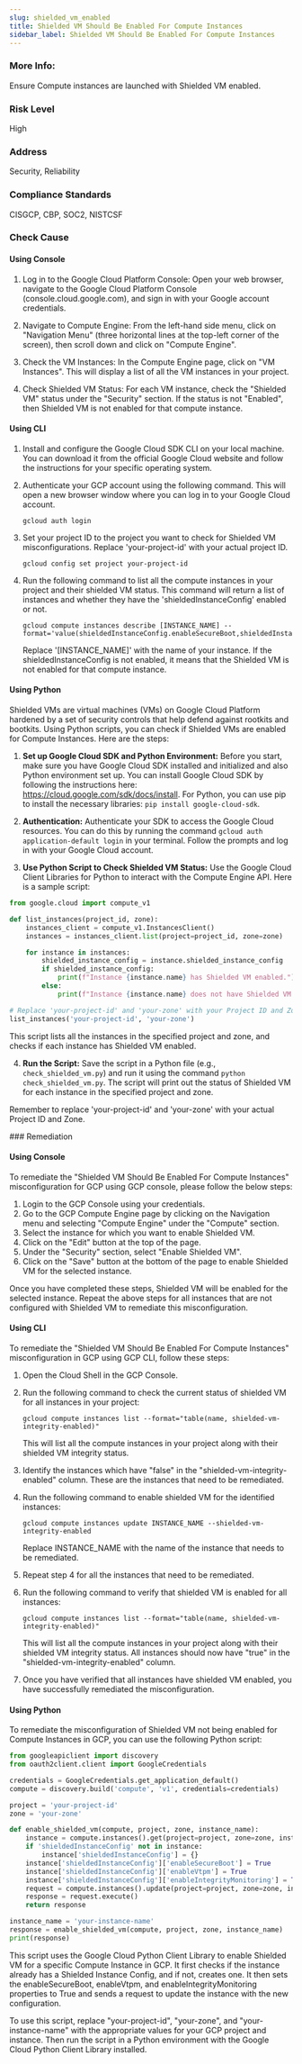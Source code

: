 ```yaml
---
slug: shielded_vm_enabled
title: Shielded VM Should Be Enabled For Compute Instances
sidebar_label: Shielded VM Should Be Enabled For Compute Instances
---
```


### More Info:

Ensure Compute instances are launched with Shielded VM enabled.

### Risk Level

High

### Address

Security, Reliability

### Compliance Standards

CISGCP, CBP, SOC2, NISTCSF


<Tabs><Tab title='Cause'>
### Check Cause

#### Using Console

1. Log in to the Google Cloud Platform Console: Open your web browser, navigate to the Google Cloud Platform Console (console.cloud.google.com), and sign in with your Google account credentials.

2. Navigate to Compute Engine: From the left-hand side menu, click on "Navigation Menu" (three horizontal lines at the top-left corner of the screen), then scroll down and click on "Compute Engine".

3. Check the VM Instances: In the Compute Engine page, click on "VM Instances". This will display a list of all the VM instances in your project.

4. Check Shielded VM Status: For each VM instance, check the "Shielded VM" status under the "Security" section. If the status is not "Enabled", then Shielded VM is not enabled for that compute instance.

#### Using CLI

1. Install and configure the Google Cloud SDK CLI on your local machine. You can download it from the official Google Cloud website and follow the instructions for your specific operating system.

2. Authenticate your GCP account using the following command. This will open a new browser window where you can log in to your Google Cloud account.
   ```
   gcloud auth login
   ```
3. Set your project ID to the project you want to check for Shielded VM misconfigurations. Replace 'your-project-id' with your actual project ID.
   ```
   gcloud config set project your-project-id
   ```
4. Run the following command to list all the compute instances in your project and their shielded VM status. This command will return a list of instances and whether they have the 'shieldedInstanceConfig' enabled or not.
   ```
   gcloud compute instances describe [INSTANCE_NAME] --format='value(shieldedInstanceConfig.enableSecureBoot,shieldedInstanceConfig.enableVtpm,shieldedInstanceConfig.enableIntegrityMonitoring)'
   ```
   Replace '[INSTANCE_NAME]' with the name of your instance. If the shieldedInstanceConfig is not enabled, it means that the Shielded VM is not enabled for that compute instance.

#### Using Python

Shielded VMs are virtual machines (VMs) on Google Cloud Platform hardened by a set of security controls that help defend against rootkits and bootkits. Using Python scripts, you can check if Shielded VMs are enabled for Compute Instances. Here are the steps:

1. **Set up Google Cloud SDK and Python Environment:**
   Before you start, make sure you have Google Cloud SDK installed and initialized and also Python environment set up. You can install Google Cloud SDK by following the instructions here: https://cloud.google.com/sdk/docs/install. For Python, you can use pip to install the necessary libraries: `pip install google-cloud-sdk`.

2. **Authentication:**
   Authenticate your SDK to access the Google Cloud resources. You can do this by running the command `gcloud auth application-default login` in your terminal. Follow the prompts and log in with your Google Cloud account.

3. **Use Python Script to Check Shielded VM Status:**
   Use the Google Cloud Client Libraries for Python to interact with the Compute Engine API. Here is a sample script:

```python
from google.cloud import compute_v1

def list_instances(project_id, zone):
    instances_client = compute_v1.InstancesClient()
    instances = instances_client.list(project=project_id, zone=zone)

    for instance in instances:
        shielded_instance_config = instance.shielded_instance_config
        if shielded_instance_config:
            print(f"Instance {instance.name} has Shielded VM enabled.")
        else:
            print(f"Instance {instance.name} does not have Shielded VM enabled.")

# Replace 'your-project-id' and 'your-zone' with your Project ID and Zone respectively.
list_instances('your-project-id', 'your-zone')
```

This script lists all the instances in the specified project and zone, and checks if each instance has Shielded VM enabled.

4. **Run the Script:**
   Save the script in a Python file (e.g., `check_shielded_vm.py`) and run it using the command `python check_shielded_vm.py`. The script will print out the status of Shielded VM for each instance in the specified project and zone.

Remember to replace 'your-project-id' and 'your-zone' with your actual Project ID and Zone.

</Tab>


<Tab title='Remediation'>
### Remediation

#### Using Console

To remediate the "Shielded VM Should Be Enabled For Compute Instances" misconfiguration for GCP using GCP console, please follow the below steps:

1. Login to the GCP Console using your credentials.
2. Go to the GCP Compute Engine page by clicking on the Navigation menu and selecting "Compute Engine" under the "Compute" section.
3. Select the instance for which you want to enable Shielded VM.
4. Click on the "Edit" button at the top of the page.
5. Under the "Security" section, select "Enable Shielded VM".
6. Click on the "Save" button at the bottom of the page to enable Shielded VM for the selected instance.

Once you have completed these steps, Shielded VM will be enabled for the selected instance. Repeat the above steps for all instances that are not configured with Shielded VM to remediate this misconfiguration.

#### Using CLI

To remediate the "Shielded VM Should Be Enabled For Compute Instances" misconfiguration in GCP using GCP CLI, follow these steps:

1. Open the Cloud Shell in the GCP Console.

2. Run the following command to check the current status of shielded VM for all instances in your project:
   
   `gcloud compute instances list --format="table(name, shielded-vm-integrity-enabled)"`

   This will list all the compute instances in your project along with their shielded VM integrity status.

3. Identify the instances which have "false" in the "shielded-vm-integrity-enabled" column. These are the instances that need to be remediated.

4. Run the following command to enable shielded VM for the identified instances:

   `gcloud compute instances update INSTANCE_NAME --shielded-vm-integrity-enabled`

   Replace INSTANCE_NAME with the name of the instance that needs to be remediated.

5. Repeat step 4 for all the instances that need to be remediated.

6. Run the following command to verify that shielded VM is enabled for all instances:

   `gcloud compute instances list --format="table(name, shielded-vm-integrity-enabled)"`

   This will list all the compute instances in your project along with their shielded VM integrity status. All instances should now have "true" in the "shielded-vm-integrity-enabled" column.

7. Once you have verified that all instances have shielded VM enabled, you have successfully remediated the misconfiguration.

#### Using Python

To remediate the misconfiguration of Shielded VM not being enabled for Compute Instances in GCP, you can use the following Python script:

```python
from googleapiclient import discovery
from oauth2client.client import GoogleCredentials

credentials = GoogleCredentials.get_application_default()
compute = discovery.build('compute', 'v1', credentials=credentials)

project = 'your-project-id'
zone = 'your-zone'

def enable_shielded_vm(compute, project, zone, instance_name):
    instance = compute.instances().get(project=project, zone=zone, instance=instance_name).execute()
    if 'shieldedInstanceConfig' not in instance:
        instance['shieldedInstanceConfig'] = {}
    instance['shieldedInstanceConfig']['enableSecureBoot'] = True
    instance['shieldedInstanceConfig']['enableVtpm'] = True
    instance['shieldedInstanceConfig']['enableIntegrityMonitoring'] = True
    request = compute.instances().update(project=project, zone=zone, instance=instance_name, body=instance)
    response = request.execute()
    return response

instance_name = 'your-instance-name'
response = enable_shielded_vm(compute, project, zone, instance_name)
print(response)
```

This script uses the Google Cloud Python Client Library to enable Shielded VM for a specific Compute Instance in GCP. It first checks if the instance already has a Shielded Instance Config, and if not, creates one. It then sets the enableSecureBoot, enableVtpm, and enableIntegrityMonitoring properties to True and sends a request to update the instance with the new configuration.

To use this script, replace "your-project-id", "your-zone", and "your-instance-name" with the appropriate values for your GCP project and instance. Then run the script in a Python environment with the Google Cloud Python Client Library installed.




</Tab>
</Tabs>